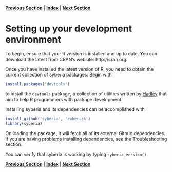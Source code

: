 **[Previous Section](what_is_a_production_level_classifier.md)** | **[Index](../../README.md)** | **[Next Section](review_of_R.md)**

Setting up your development environment
=====

To begin, ensure that your R version is installed and up to date. You can download
the latest from CRAN's website: http://cran.org.

Once you have installed the latest version of R, you need to obtain the current collection of
syberia packages. Begin with

```r
install.packages('devtools')
```

to install the `devtools` package, a collection of utilities written by [Hadley](http://github.com/hadley)
that aim to help R programmers with package development.

Installing syberia and its dependencies can be accomplished with

```r
install_github('syberia', 'robertzk')
library(syberia)
```

On loading the package, it will fetch all of its external Github dependencies. If you are
having problems installing dependencies, see the Troubleshooting section.

You can verify that syberia is working by typing `syberia_version()`. 

**[Previous Section](what_is_a_production_level_classifier.md)** | **[Index](../../README.md)** | **[Next Section](review_of_R.md)**
